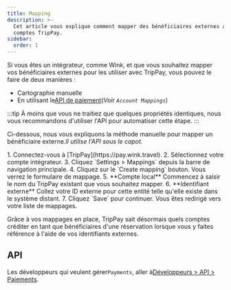 ```yaml
---
title: Mapping
description: >-
  Cet article vous explique comment mapper des bénéficiaires externes avec des
  comptes TripPay.
sidebar:
  order: 1
---
```


Si vous êtes un intégrateur, comme Wink, et que vous souhaitez mapper vos bénéficiaires externes pour les utiliser avec TripPay, vous pouvez le faire de deux manières :

* Cartographie manuelle
* En utilisant le[API de paiement](/developers/apis/#payment-api)(*Voir `Account Mappings`*)

:::tip
À moins que vous ne traitiez que quelques propriétés identiques, nous vous recommandons d'utiliser l'API pour automatiser cette étape.
:::

Ci-dessous, nous vous expliquons la méthode manuelle pour mapper un bénéficiaire externe.*Il utilise l'API sous le capot.*

<Steps>
  1. Connectez-vous à [TripPay](https://pay.wink.travel).
  2. Sélectionnez votre compte intégrateur.
  3. Cliquez `Settings > Mappings` depuis la barre de navigation principale.
  4. Cliquez sur le `Create mapping` bouton. Vous verrez le formulaire de mappage.
  5. **Compte local** Commencez à saisir le nom du TripPay existant que vous souhaitez mapper.
  6. **Identifiant externe** Collez votre ID externe pour cette entité telle qu'elle existe dans le système distant.
  7. Cliquez `Save` pour continuer. Vous êtes redirigé vers votre liste de mappages.
</Steps>


Grâce à vos mappages en place, TripPay sait désormais quels comptes créditer en tant que bénéficiaires d'une réservation lorsque vous y faites référence à l'aide de vos identifiants externes.

## API

Les développeurs qui veulent gérer`Payments`, aller à[Développeurs > API > Paiements](/developers/apis/#payment-api).

